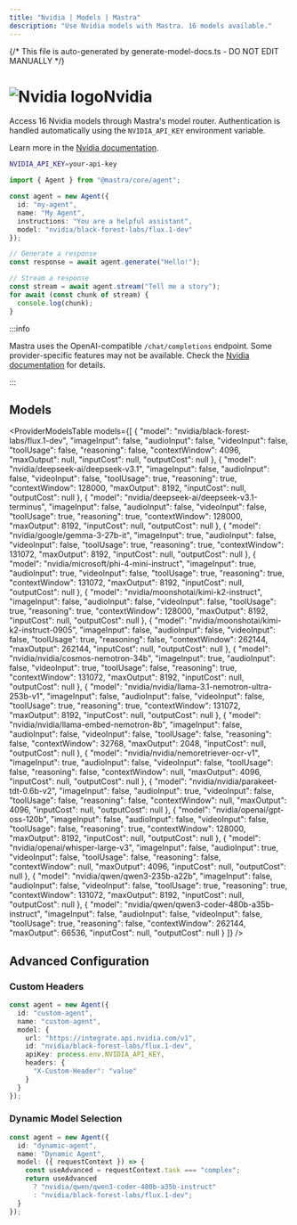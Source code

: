 ```yaml
---
title: "Nvidia | Models | Mastra"
description: "Use Nvidia models with Mastra. 16 models available."
---
```


{/* This file is auto-generated by generate-model-docs.ts - DO NOT EDIT MANUALLY */}




# <img src="https://models.dev/logos/nvidia.svg" alt="Nvidia logo" className="inline w-8 h-8 mr-2 align-middle dark:invert dark:brightness-0 dark:contrast-200" />Nvidia

Access 16 Nvidia models through Mastra's model router. Authentication is handled automatically using the `NVIDIA_API_KEY` environment variable.

Learn more in the [Nvidia documentation](https://docs.api.nvidia.com/nim/).

```bash
NVIDIA_API_KEY=your-api-key
```

```typescript
import { Agent } from "@mastra/core/agent";

const agent = new Agent({
  id: "my-agent",
  name: "My Agent",
  instructions: "You are a helpful assistant",
  model: "nvidia/black-forest-labs/flux.1-dev"
});

// Generate a response
const response = await agent.generate("Hello!");

// Stream a response
const stream = await agent.stream("Tell me a story");
for await (const chunk of stream) {
  console.log(chunk);
}
```

:::info

Mastra uses the OpenAI-compatible `/chat/completions` endpoint. Some provider-specific features may not be available. Check the [Nvidia documentation](https://docs.api.nvidia.com/nim/) for details.

:::

## Models

<ProviderModelsTable
  models={[
  {
    "model": "nvidia/black-forest-labs/flux.1-dev",
    "imageInput": false,
    "audioInput": false,
    "videoInput": false,
    "toolUsage": false,
    "reasoning": false,
    "contextWindow": 4096,
    "maxOutput": null,
    "inputCost": null,
    "outputCost": null
  },
  {
    "model": "nvidia/deepseek-ai/deepseek-v3.1",
    "imageInput": false,
    "audioInput": false,
    "videoInput": false,
    "toolUsage": true,
    "reasoning": true,
    "contextWindow": 128000,
    "maxOutput": 8192,
    "inputCost": null,
    "outputCost": null
  },
  {
    "model": "nvidia/deepseek-ai/deepseek-v3.1-terminus",
    "imageInput": false,
    "audioInput": false,
    "videoInput": false,
    "toolUsage": true,
    "reasoning": true,
    "contextWindow": 128000,
    "maxOutput": 8192,
    "inputCost": null,
    "outputCost": null
  },
  {
    "model": "nvidia/google/gemma-3-27b-it",
    "imageInput": true,
    "audioInput": false,
    "videoInput": false,
    "toolUsage": true,
    "reasoning": true,
    "contextWindow": 131072,
    "maxOutput": 8192,
    "inputCost": null,
    "outputCost": null
  },
  {
    "model": "nvidia/microsoft/phi-4-mini-instruct",
    "imageInput": true,
    "audioInput": true,
    "videoInput": false,
    "toolUsage": true,
    "reasoning": true,
    "contextWindow": 131072,
    "maxOutput": 8192,
    "inputCost": null,
    "outputCost": null
  },
  {
    "model": "nvidia/moonshotai/kimi-k2-instruct",
    "imageInput": false,
    "audioInput": false,
    "videoInput": false,
    "toolUsage": true,
    "reasoning": true,
    "contextWindow": 128000,
    "maxOutput": 8192,
    "inputCost": null,
    "outputCost": null
  },
  {
    "model": "nvidia/moonshotai/kimi-k2-instruct-0905",
    "imageInput": false,
    "audioInput": false,
    "videoInput": false,
    "toolUsage": true,
    "reasoning": false,
    "contextWindow": 262144,
    "maxOutput": 262144,
    "inputCost": null,
    "outputCost": null
  },
  {
    "model": "nvidia/nvidia/cosmos-nemotron-34b",
    "imageInput": true,
    "audioInput": false,
    "videoInput": true,
    "toolUsage": false,
    "reasoning": true,
    "contextWindow": 131072,
    "maxOutput": 8192,
    "inputCost": null,
    "outputCost": null
  },
  {
    "model": "nvidia/nvidia/llama-3.1-nemotron-ultra-253b-v1",
    "imageInput": false,
    "audioInput": false,
    "videoInput": false,
    "toolUsage": true,
    "reasoning": true,
    "contextWindow": 131072,
    "maxOutput": 8192,
    "inputCost": null,
    "outputCost": null
  },
  {
    "model": "nvidia/nvidia/llama-embed-nemotron-8b",
    "imageInput": false,
    "audioInput": false,
    "videoInput": false,
    "toolUsage": false,
    "reasoning": false,
    "contextWindow": 32768,
    "maxOutput": 2048,
    "inputCost": null,
    "outputCost": null
  },
  {
    "model": "nvidia/nvidia/nemoretriever-ocr-v1",
    "imageInput": true,
    "audioInput": false,
    "videoInput": false,
    "toolUsage": false,
    "reasoning": false,
    "contextWindow": null,
    "maxOutput": 4096,
    "inputCost": null,
    "outputCost": null
  },
  {
    "model": "nvidia/nvidia/parakeet-tdt-0.6b-v2",
    "imageInput": false,
    "audioInput": true,
    "videoInput": false,
    "toolUsage": false,
    "reasoning": false,
    "contextWindow": null,
    "maxOutput": 4096,
    "inputCost": null,
    "outputCost": null
  },
  {
    "model": "nvidia/openai/gpt-oss-120b",
    "imageInput": false,
    "audioInput": false,
    "videoInput": false,
    "toolUsage": false,
    "reasoning": true,
    "contextWindow": 128000,
    "maxOutput": 8192,
    "inputCost": null,
    "outputCost": null
  },
  {
    "model": "nvidia/openai/whisper-large-v3",
    "imageInput": false,
    "audioInput": true,
    "videoInput": false,
    "toolUsage": false,
    "reasoning": false,
    "contextWindow": null,
    "maxOutput": 4096,
    "inputCost": null,
    "outputCost": null
  },
  {
    "model": "nvidia/qwen/qwen3-235b-a22b",
    "imageInput": false,
    "audioInput": false,
    "videoInput": false,
    "toolUsage": true,
    "reasoning": true,
    "contextWindow": 131072,
    "maxOutput": 8192,
    "inputCost": null,
    "outputCost": null
  },
  {
    "model": "nvidia/qwen/qwen3-coder-480b-a35b-instruct",
    "imageInput": false,
    "audioInput": false,
    "videoInput": false,
    "toolUsage": true,
    "reasoning": false,
    "contextWindow": 262144,
    "maxOutput": 66536,
    "inputCost": null,
    "outputCost": null
  }
]}
/>

## Advanced Configuration

### Custom Headers

```typescript
const agent = new Agent({
  id: "custom-agent",
  name: "custom-agent",
  model: {
    url: "https://integrate.api.nvidia.com/v1",
    id: "nvidia/black-forest-labs/flux.1-dev",
    apiKey: process.env.NVIDIA_API_KEY,
    headers: {
      "X-Custom-Header": "value"
    }
  }
});
```

### Dynamic Model Selection

```typescript
const agent = new Agent({
  id: "dynamic-agent",
  name: "Dynamic Agent",
  model: ({ requestContext }) => {
    const useAdvanced = requestContext.task === "complex";
    return useAdvanced
      ? "nvidia/qwen/qwen3-coder-480b-a35b-instruct"
      : "nvidia/black-forest-labs/flux.1-dev";
  }
});
```


